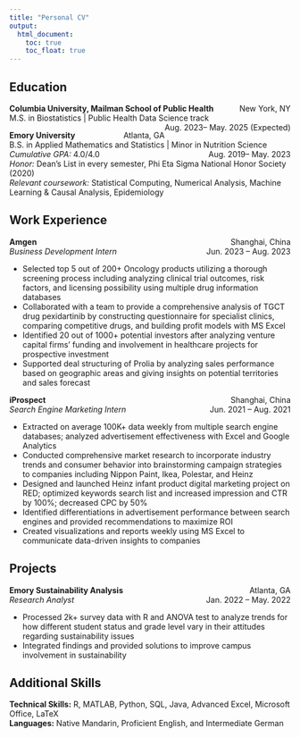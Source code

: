 ```yaml
---
title: "Personal CV"
output: 
  html_document:
    toc: true
    toc_float: true
---
```


## Education  
**Columbia University, Mailman School of Public Health**[New York, NY]{style="float:right"}  
M.S. in Biostatistics | Public Health Data Science track[Aug. 2023– May. 2025 (Expected)]{style="float:right"}

**Emory University**[Atlanta, GA]{style="float:right"}  
B.S. in Applied Mathematics and Statistics | Minor in Nutrition Science[Aug. 2019– May. 2023]{style="float:right"}  
*Cumulative GPA:* 4.0/4.0  
*Honor:* Dean’s List in every semester, Phi Eta Sigma National Honor Society (2020)  
*Relevant coursework:* Statistical Computing, Numerical Analysis, Machine Learning & Causal Analysis, Epidemiology


## Work Experience
**Amgen** [Shanghai, China]{style="float:right"}  
*Business Development Intern* [Jun. 2023 – Aug. 2023]{style="float:right"}  

* Selected top 5 out of 200+ Oncology products utilizing a thorough screening process including analyzing clinical trial outcomes, risk factors, and licensing possibility using multiple drug information databases  
* Collaborated with a team to provide a comprehensive analysis of TGCT drug pexidartinib by constructing questionnaire for specialist clinics, comparing competitive drugs, and building profit models with MS Excel  
* Identified 20 out of 1000+ potential investors after analyzing venture capital firms' funding and involvement in healthcare projects for prospective investment  
* Supported deal structuring of Prolia by analyzing sales performance based on geographic areas and giving insights on potential territories and sales forecast  

**iProspect** [Shanghai, China]{style="float:right"}  
*Search Engine Marketing Intern* [Jun. 2021 – Aug. 2021]{style="float:right"}  

* Extracted on average 100K+ data weekly from multiple search engine databases; analyzed advertisement effectiveness with Excel and Google Analytics  
* Conducted comprehensive market research to incorporate industry trends and consumer behavior into brainstorming campaign strategies to companies including Nippon Paint, Ikea, Polestar, and Heinz  
* Designed and launched Heinz infant product digital marketing project on RED; optimized keywords search list and increased impression and CTR by 100%; decreased CPC by 50%  
* Identified differentiations in advertisement performance between search engines and provided recommendations to maximize ROI  
* Created visualizations and reports weekly using MS Excel to communicate data-driven insights to companies

## Projects
**Emory Sustainability Analysis**[Atlanta, GA]{style="float:right"}    
*Research Analyst* [Jan. 2022 – May. 2022]{style="float:right"}

* Processed 2k+ survey data with R and ANOVA test to analyze trends for how different student status and grade level vary in their attitudes regarding sustainability issues
* Integrated findings and provided solutions to improve campus involvement in sustainability

## Additional Skills
**Technical Skills:** R, MATLAB, Python, SQL, Java, Advanced Excel, Microsoft Office, LaTeX  
**Languages:**  Native Mandarin, Proficient English, and Intermediate German


